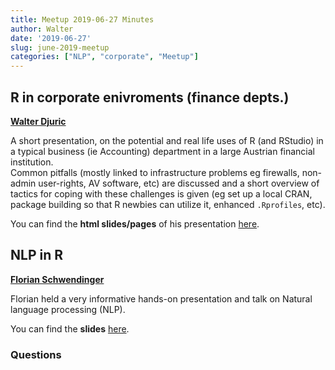 ```yaml
---
title: Meetup 2019-06-27 Minutes
author: Walter
date: '2019-06-27'
slug: june-2019-meetup
categories: ["NLP", "corporate", "Meetup"]
--- 
```


## R in corporate enivroments (finance depts.) 
[**Walter Djuric**](https://www.linkedin.com/in/walterdjuric/)

A short presentation, on the potential and real life uses of R (and RStudio) in a typical business (ie Accounting) department in a large Austrian financial institution.     
Common pitfalls (mostly linked to infrastructure problems eg firewalls, non-admin user-rights, AV software, etc) are discussed and a short overview of tactics for  coping with these challenges is given (eg set up a local CRAN, package building so that R newbies can utilize it, enhanced `.Rprofiles`, etc).   

You can find the **html slides/pages** of his presentation [here](/www/slides/VR-2019-06-27_WDpres.html).


## NLP in R
[**Florian Schwendinger**](https://www.wu.ac.at/statmath/faculty-staff/faculty/fschwendinger)

Florian held a very informative hands-on presentation and talk on Natural language processing (NLP).  

You can find the **slides** [here](/www/slides/NLP_in_R_presentation.pdf).

### Questions

